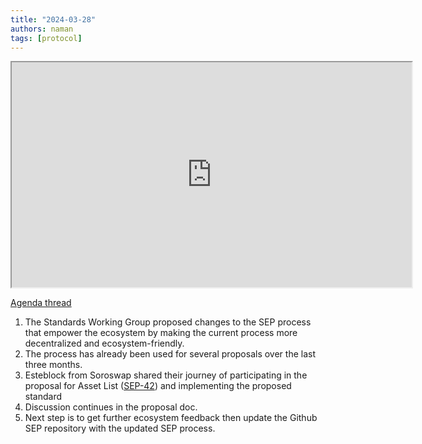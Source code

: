 ```yaml
---
title: "2024-03-28"
authors: naman
tags: [protocol]
---
```


<iframe
  src="https://drive.google.com/file/d/1e7AgsEAno0pZBYkICuKaqC3HMQkjWRd9/preview"
  width="640"
  height="360"
  allow="autoplay"
></iframe>

[Agenda thread](https://github.com/stellar/stellar-protocol/discussions/1475)

1. The Standards Working Group proposed changes to the SEP process that empower the ecosystem by making the current process more decentralized and ecosystem-friendly.
2. The process has already been used for several proposals over the last three months.
3. Esteblock from Soroswap shared their journey of participating in the proposal for Asset List ([SEP-42](https://github.com/stellar/stellar-protocol/blob/master/ecosystem/sep-0042.md)) and implementing the proposed standard
4. Discussion continues in the proposal doc.
5. Next step is to get further ecosystem feedback then update the Github SEP repository with the updated SEP process.
